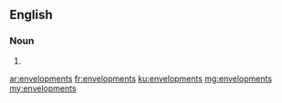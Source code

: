 ==English==

===Noun===
{{head|en|plural}}

# {{plural of|envelopment|lang=en|nocat=1}}

[[ar:envelopments]]
[[fr:envelopments]]
[[ku:envelopments]]
[[mg:envelopments]]
[[my:envelopments]]